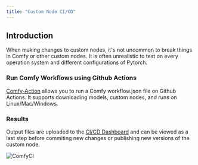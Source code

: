 ```yaml
---
title: "Custom Node CI/CD"
---
```


## Introduction

When making changes to custom nodes, it's not uncommon to break things in Comfy or other custom nodes. It is often unrealistic to test on every operation system and different configurations of Pytorch. 

### Run Comfy Workflows using Github Actions

[Comfy-Action](https://github.com/drip-art/comfy-action) allows you to run a Comfy workflow.json file on Github Actions. It supports downloading models, custom nodes, and runs on Linux/Mac/Windows.

### Results

Output files are uploaded to the [CI/CD Dashboard](https://comfyci.org) and can be viewed as a last step before commiting new changes or publishing new versions of the custom node.

![ComfyCI](/images/comfyci.png)
